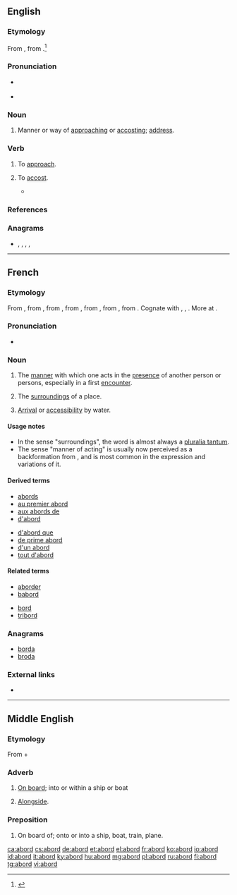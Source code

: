 ==English==

===Etymology===
From {{etyl|enm|en}} {{m|enm|aborden}}, from {{m|enm|abord}}.<ref>{{R:MW3 1976|page=6}}</ref>

===Pronunciation===
* {{a|RP}} {{IPA|/əˈbɔːd/|lang=en}}
* {{a|US}} {{IPA|/əˈbɔɹd/|lang=en}}

===Noun===
{{en-noun}}

# {{label|en|archaic}} Manner or way of [[approach]]ing or [[accost]]ing; [[address]]. {{defdate|since the early 1600s}}
#: {{rfquotek|Chesterfield}}

===Verb===
{{en-verb}}

# {{label|en|transitive|obsolete}} To [[approach]]. {{defdate|attested from around 1400 until the late 1600s}}
# {{label|en|transitive|rare}} To [[accost]]. {{defdate|since the early 1600s}}
#* {{quote-book|year=1919|author=[[w:Ronald Firbank|Ronald Firbank]]|title=[[w:Valmouth|Valmouth]]|publisher=Duckworth|edition=hardback|page=82|passage=Mrs Hurstpierpoint '''aborded''' her with a smile.}}

===References===
<references/>

===Anagrams===
* {{l|en|board}}, {{l|en|broad}}, {{l|en|B road}}, {{l|en|dobra}}, {{l|en|Dobra}}

----

==French==

===Etymology===
From {{etyl|frm|fr}}, from {{m|frm|aborder}}, from {{etyl|fro|fr}} {{m|fro|aborder||to hit a ship in order to board it}}, from {{m|fro|bord||side of a ship, edge}}, from {{etyl|frk|fr}} {{m|frk|*bord||side of a ship or vessel}}, from {{etyl|gem-pro|fr}} {{m|gem-pro|*burdą||edge, border, side}}, from {{etyl|ine-pro|fr}} {{m|ine-pro|*bheredh-||to cut}}. Cognate with {{cog|goh|bort||edge, rim, rand}}, {{cog|ang|bord||ship, side of a ship}}, {{cog|non|borð||edge, side of a vessel}}. More at {{l|en|board}}.

===Pronunciation===
* {{audio|Fr-abord.ogg|Audio|lang=fr}}

===Noun===
{{fr-noun|m}}

# {{label|fr|literary}} The [[manner]] with which one acts in the [[presence]] of another person or persons, especially in a first [[encounter]].
# {{label|fr|rare}} The [[surrounding]]s of a place.
# {{label|fr|archaic}} [[arrival|Arrival]] or [[accessibility]] by water.

====Usage notes====
* In the sense "surroundings", the word is almost always a [[pluralia tantum]].
* The sense "manner of acting" is usually now perceived as a backformation from {{m|fr|aborder||to approach}}, and is most common in the expression {{m|fr||être [[d'un abord]]}} and variations of it.

====Derived terms====
{{der-top}}
* [[abords]]
* [[au premier abord]]
* [[aux abords de]]
* [[d'abord]]
{{der-mid}}
* [[d'abord que]]
* [[de prime abord]]
* [[d'un abord]]
* [[tout d'abord]]
{{der-bottom}}

====Related terms====
{{rel-top}}
* [[aborder]]
* [[babord]]
{{rel-mid}}
* [[bord#French|bord]]
* [[tribord]]
{{rel-bottom}}

===Anagrams===
* [[borda#French|borda]]
* [[broda#French|broda]]

===External links===
* {{R:TLFi}}

----

==Middle English==

===Etymology===
From {{etyl|fro|enm}} {{m|fro|a|}} + {{m|fro|bord||exterior of a ship}}

===Adverb===
{{head|enm|adverb}}

# [[on board|On board]]; into or within a ship or boat
# {{label|enm|nautical}} [[alongside|Alongside]].

===Preposition===
{{head|enm|preposition}}

# On board of; onto or into a ship, boat, train, plane.

[[ca:abord]]
[[cs:abord]]
[[de:abord]]
[[et:abord]]
[[el:abord]]
[[fr:abord]]
[[ko:abord]]
[[io:abord]]
[[id:abord]]
[[it:abord]]
[[ky:abord]]
[[hu:abord]]
[[mg:abord]]
[[pl:abord]]
[[ru:abord]]
[[fi:abord]]
[[tg:abord]]
[[vi:abord]]
